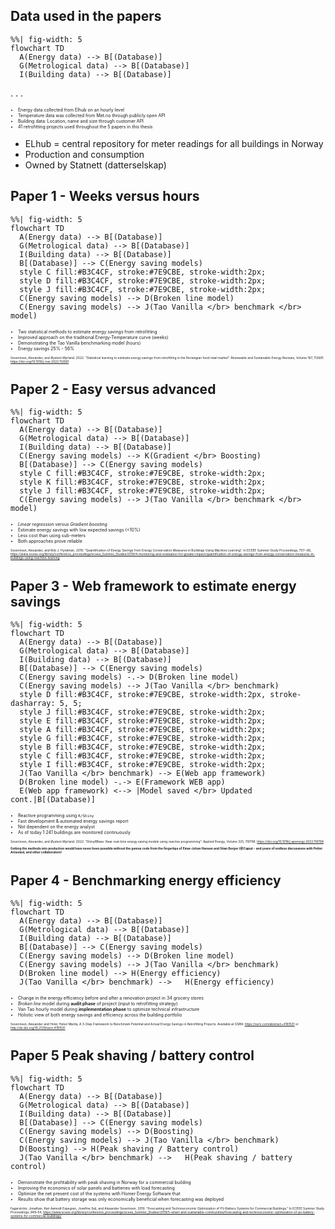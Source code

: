 
## Data used in the papers


::: {.absolute top="22%" left="5%"}
<!--https://unpkg.com/mermaid@0.5.6/exdoc/all.html#styling-and-classes -->
```mermaid
%%| fig-width: 5
flowchart TD
  A(Energy data) --> B[(Database)]
  G(Metrological data) --> B[(Database)]
  I(Building data) --> B[(Database)]
```

:::

. . .

::: {.absolute top="23%" left="55%"}
::: {style="font-size: 0.5em"}

- Energy data collected from Elhub on an hourly level 
- Temperature data was collected from Met.no through publicly open API
- Building data: Location, name and size through customer API
- 41 retrofitting projects used throughout the 5 papers in this thesis

:::
:::

::: {.notes}
- ELhub = central repository for meter readings for all buildings in Norway
- Production and consumption
- Owned by Statnett (datterselskap)
:::


## Paper 1 - Weeks versus hours 

::: {.absolute top="22%" left="5%"}
<!--  Colors from https://www.schemecolor.com/blue-grey.php?utm_content=cmp-true -->
```mermaid
%%| fig-width: 5
flowchart TD
  A(Energy data) --> B[(Database)]
  G(Metrological data) --> B[(Database)]
  I(Building data) --> B[(Database)]
  B[(Database)] --> C(Energy saving models)
  style C fill:#B3C4CF, stroke:#7E9CBE, stroke-width:2px;
  style D fill:#B3C4CF, stroke:#7E9CBE, stroke-width:2px;
  style J fill:#B3C4CF, stroke:#7E9CBE, stroke-width:2px;
  C(Energy saving models) --> D(Broken line model)
  C(Energy saving models) --> J(Tao Vanilla </br> benchmark </br> model)
```

:::

::: {.absolute top="25%" left="55%"}

::: {style="font-size: 0.5em"}
- Two statistical methods to estimate energy savings from retrofitting
- Improved approach on the traditional Energy-Temperature curve (weeks)
- Demonstrating the Tao Vanilla benchmarking model (hours)
- Energy savings 25% - 56% <!-- Maybe the results table in this side, 5 stores  -->
:::


::: {.callout-note icon=false appearance="minimal"}

::: {style="font-size: 0.35em"}
Severinsen, Alexander, and Øystein Myrland. 2022. “Statistical learning to estimate energy savings from retrofitting in the Norwegian food retail market”. Renewable and Sustainable Energy Reviews, Volume 167, 112691. <https://doi.org/10.1016/j.rser.2022.112691>
:::

:::


:::



## Paper 2 - Easy versus advanced

::: {.absolute top="22%" left="5%"}

```mermaid
%%| fig-width: 5
flowchart TD
  A(Energy data) --> B[(Database)]
  G(Metrological data) --> B[(Database)]
  I(Building data) --> B[(Database)]
  C(Energy saving models) --> K(Gradient </br> Boosting)
  B[(Database)] --> C(Energy saving models)
  style C fill:#B3C4CF, stroke:#7E9CBE, stroke-width:2px;
  style K fill:#B3C4CF, stroke:#7E9CBE, stroke-width:2px;
  style J fill:#B3C4CF, stroke:#7E9CBE, stroke-width:2px;
  C(Energy saving models) --> J(Tao Vanilla </br> benchmark </br> model)
```

:::

::: {.absolute top="25%" left="55%"}
::: {style="font-size: 0.5em"}

- *Linear regression* versus *Gradient boosting*
- Estimate energy savings with low expected savings (<10%)
- Less cost than using sub-meters
- Both approaches prove reliable

:::

::: {.callout-note icon=false appearance="minimal"}

::: {style="font-size: 0.35em"}
Severinsen, Alexander, and Rob J. Hyndman. 2019. “Quantification of Energy Savings from Energy Conservation Measures in Buildings Using Machine Learning”. In ECEEE Summer Study Proceedings, 757– 66, <https://www.eceee.org/library/conference_proceedings/eceee_Summer_Studies/2019/4-monitoring-and-evaluation-for-greater-impact/quantification-of-energy-savings-from-energy-conservation-measures-in-buildings-using-machine-learning>
:::

:::


:::


## Paper 3 - Web framework to estimate energy savings

::: {.absolute top="22%" left="5%"}

```mermaid
%%| fig-width: 5
flowchart TD
  A(Energy data) --> B[(Database)]
  G(Metrological data) --> B[(Database)]
  I(Building data) --> B[(Database)]
  B[(Database)] --> C(Energy saving models)
  C(Energy saving models) -.-> D(Broken line model)
  C(Energy saving models) --> J(Tao Vanilla </br> benchmark)
  style D fill:#B3C4CF, stroke:#7E9CBE, stroke-width:2px, stroke-dasharray: 5, 5;
  style J fill:#B3C4CF, stroke:#7E9CBE, stroke-width:2px;
  style E fill:#B3C4CF, stroke:#7E9CBE, stroke-width:2px;
  style A fill:#B3C4CF, stroke:#7E9CBE, stroke-width:2px;
  style G fill:#B3C4CF, stroke:#7E9CBE, stroke-width:2px;
  style B fill:#B3C4CF, stroke:#7E9CBE, stroke-width:2px;
  style C fill:#B3C4CF, stroke:#7E9CBE, stroke-width:2px;
  style I fill:#B3C4CF, stroke:#7E9CBE, stroke-width:2px;
  J(Tao Vanilla </br> benchmark) --> E(Web app framework)
  D(Broken line model) -.-> E(Framework WEB app)
  E(Web app framework) <--> |Model saved </br> Updated cont.|B[(Database)]
```

:::

::: {.absolute top="25%" left="55%"}

::: {style="font-size: 0.5em"}
- Reactive programming using `R/Shiny`
- Fast development & automated energy savings report
- Not dependent on the energy analyst
- As of today 1 241 buildings are monitored continuously 
:::

::: {.callout-note icon=false appearance="minimal"}
::: {style="font-size: 0.35em"}
Severinsen, Alexander, and Øystein Myrland. 2022. “ShinyRBase: Near real-time energy saving models using reactive programming”. Applied Energy, Volume 325, 119798. <https://doi.org/10.1016/j.apenergy.2022.119798>
:::
:::

::: {.fragment .fade-in}

::: {.callout-note appearance="minimal"}
::: {style="font-size: 0.35em"}
**Getting the methods into production would have never been possible without the genius code from the fingertips of Einar-Johan Hansen and Stian Berger (@Capia) - and years of endless discussions with Petter Arnested, and other collaborators!**
:::
:::

:::



:::


## Paper 4 - Benchmarking energy efficiency

::: {.absolute top="22%" left="5%"}

```mermaid
%%| fig-width: 5
flowchart TD
  A(Energy data) --> B[(Database)]
  G(Metrological data) --> B[(Database)]
  I(Building data) --> B[(Database)]
  B[(Database)] --> C(Energy saving models)
  C(Energy saving models) --> D(Broken line model)
  C(Energy saving models) --> J(Tao Vanilla </br> benchmark)
  D(Broken line model) --> H(Energy efficiency)
  J(Tao Vanilla </br> benchmark) -->   H(Energy efficiency)
```

:::

::: {.absolute top="25%" left="55%"}

::: {style="font-size: 0.5em"}

- Change in the energy efficiency before and after a renovation project in 34 grocery stores
- *Broken line* model during **audit phase** of project (input to retrofitting strategy)
- Van Tao hourly model during **implementation phase** to optimize technical infrastructure
- Holistic view of both energy savings and efficiency across the building portfolio

:::

::: {.callout-note icon=false appearance="minimal"}

::: {style="font-size: 0.35em"}
Severinsen, Alexander and Holst, Helen Marita, A 3-Step Framework to Benchmark Potential and Actual Energy Savings in Retrofitting Projects. Available at SSRN: <https://ssrn.com/abstract=4181531> or <http://dx.doi.org/10.2139/ssrn.4181531>
:::

:::


:::


## Paper 5 Peak shaving / battery control

::: {.absolute top="22%" left="5%"}

```mermaid
%%| fig-width: 5
flowchart TD
  A(Energy data) --> B[(Database)]
  G(Metrological data) --> B[(Database)]
  I(Building data) --> B[(Database)]
  B[(Database)] --> C(Energy saving models)
  C(Energy saving models) --> D(Boosting)
  C(Energy saving models) --> J(Tao Vanilla </br> benchmark)
  D(Boosting) --> H(Peak shaving / Battery control)
  J(Tao Vanilla </br> benchmark) -->   H(Peak shaving / battery control)
```

:::

::: {.absolute top="25%" left="55%"}
::: {style="font-size: 0.5em"}

- Demonstrate the profitability with peak shaving in Norway for a commercial building
- Improving the economics of solar panels and batteries with load forecasting 
- Optimize the net present cost of the systems with Homer Energy Software that
- Results show that battery storage was only economically beneficial when forecasting was deployed

:::


::: {.callout-note icon=false appearance="minimal"}

::: {style="font-size: 0.35em"}
Fagerström, Jonathan, Kari Aamodt Espegren, Josefine Selj, and Alexander Severinsen. 2019. “Forecasting and Technoeconomic Optimization of PV-Battery Systems for Commercial Buildings.” In ECEEE Summer Study Proceedings, 949–54, <https://www.eceee.org/library/conference_proceedings/eceee_Summer_Studies/2019/5-smart-and-sustainable-communities/forecasting-and-technoeconomic-optimization-of-pv-battery-systems-for-commercial-buildings/>
:::

:::



:::


